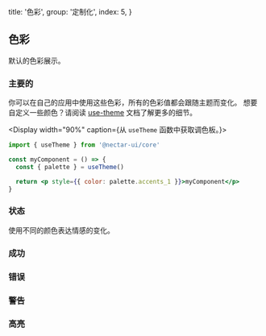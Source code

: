 
  title: '色彩',
  group: '定制化',
  index: 5,
}

## 色彩

默认的色彩展示。

### 主要的

你可以在自己的应用中使用这些色彩，所有的色彩值都会跟随主题而变化。
想要自定义一些颜色？请阅读 [use-theme](/zh-cn/hooks/use-theme) 文档了解更多的细节。

<Display width="90%" caption={<span>从 <Code>useTheme</Code> 函数中获取调色板。</span>}>

```jsx
import { useTheme } from '@nectar-ui/core'

const myComponent = () => {
  const { palette } = useTheme()

  return <p style={{ color: palette.accents_1 }}>myComponent</p>
}
```

</Display>
<Colors type="normal" />

### 状态

使用不同的颜色表达情感的变化。

### 成功

<Colors type="success" />

### 错误

<Colors type="error" />

### 警告

<Colors type="warning" />

### 高亮

<Colors type="highlight" />

